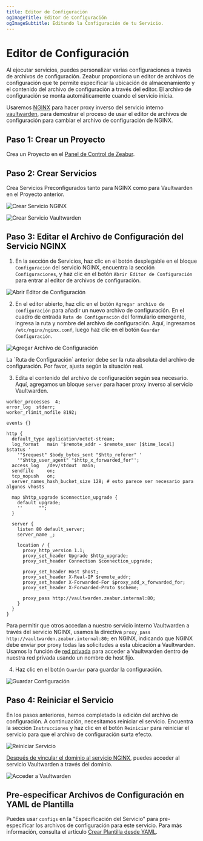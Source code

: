 ```yaml
---
title: Editor de Configuración
ogImageTitle: Editor de Configuración
ogImageSubtitle: Editando la Configuración de tu Servicio.
---
```



# Editor de Configuración

Al ejecutar servicios, puedes personalizar varias configuraciones a través de archivos de configuración. Zeabur proporciona un editor de archivos de configuración que te permite especificar la ubicación de almacenamiento y el contenido del archivo de configuración a través del editor. El archivo de configuración se monta automáticamente cuando el servicio inicia.

Usaremos [NGINX](https://nginx.com/) para hacer proxy inverso del servicio interno [vaultwarden](https://github.com/dani-garcia/vaultwarden), para demostrar el proceso de usar el editor de archivos de configuración para cambiar el archivo de configuración de NGINX.

## Paso 1: Crear un Proyecto

Crea un Proyecto en el [Panel de Control de Zeabur](https://dash.zeabur.com/).

## Paso 2: Crear Servicios

Crea Servicios Preconfigurados tanto para NGINX como para Vaultwarden en el Proyecto anterior.

![Crear Servicio NGINX](/data-management/config-edit/create-nginx-service.en-US.png)

![Crear Servicio Vaultwarden](/data-management/config-edit/create-vultwarden-service.en-US.png)

## Paso 3: Editar el Archivo de Configuración del Servicio NGINX

1. En la sección de Servicios, haz clic en el botón desplegable en el bloque `Configuración` del servicio NGINX, encuentra la sección `Configuraciones`, y haz clic en el botón `Abrir Editor de Configuración` para entrar al editor de archivos de configuración.

![Abrir Editor de Configuración](/data-management/config-edit/open-config-editor.en-US.png)

2. En el editor abierto, haz clic en el botón `Agregar archivo de configuración` para añadir un nuevo archivo de configuración. En el cuadro de entrada `Ruta de Configuración` del formulario emergente, ingresa la ruta y nombre del archivo de configuración. Aquí, ingresamos `/etc/nginx/nginx.conf`, luego haz clic en el botón `Guardar Configuración`.

![Agregar Archivo de Configuración](/data-management/config-edit/create-new-config.en-US.png)

<Callout>
    La `Ruta de Configuración` anterior debe ser la ruta absoluta del archivo de configuración. Por favor, ajusta según la situación real.
</Callout>

3. Edita el contenido del archivo de configuración según sea necesario. Aquí, agregamos un bloque `server` para hacer proxy inverso al servicio Vaultwarden.

```nginx
worker_processes  4;
error_log  stderr;
worker_rlimit_nofile 8192;

events {}

http {
  default_type application/octet-stream;
  log_format   main '$remote_addr - $remote_user [$time_local]  $status '
    '"$request" $body_bytes_sent "$http_referer" '
    '"$http_user_agent" "$http_x_forwarded_for"';
  access_log   /dev/stdout  main;
  sendfile     on;
  tcp_nopush   on;
  server_names_hash_bucket_size 128; # esto parece ser necesario para algunos vhosts

  map $http_upgrade $connection_upgrade {
    default upgrade;
    ''      "";
  }

  server {
    listen 80 default_server;
    server_name _;

    location / {
      proxy_http_version 1.1;
      proxy_set_header Upgrade $http_upgrade;
      proxy_set_header Connection $connection_upgrade;

      proxy_set_header Host $host;
      proxy_set_header X-Real-IP $remote_addr;
      proxy_set_header X-Forwarded-For $proxy_add_x_forwarded_for;
      proxy_set_header X-Forwarded-Proto $scheme;

      proxy_pass http://vaultwarden.zeabur.internal:80;
    }
  }
}
```

Para permitir que otros accedan a nuestro servicio interno Vaultwarden a través del servicio NGINX, usamos la directiva `proxy_pass http://vaultwarden.zeabur.internal:80;` en NGINX, indicando que NGINX debe enviar por proxy todas las solicitudes a esta ubicación a Vaultwarden. Usamos la función de [red privada](/deploy/private-networking) para acceder a Vaultwarden dentro de nuestra red privada usando un nombre de host fijo.

4. Haz clic en el botón `Guardar` para guardar la configuración.

![Guardar Configuración](/data-management/config-edit/save-config.en-US.png)

## Paso 4: Reiniciar el Servicio

En los pasos anteriores, hemos completado la edición del archivo de configuración. A continuación, necesitamos reiniciar el servicio. Encuentra la sección `Instrucciones` y haz clic en el botón `Reiniciar` para reiniciar el servicio para que el archivo de configuración surta efecto.

![Reiniciar Servicio](/data-management/config-edit/restart-service.en-US.png)

[Después de vincular el dominio al servicio NGINX](/deploy/domain-binding), puedes acceder al servicio Vaultwarden a través del dominio.

![Acceder a Vaultwarden](/data-management/config-edit/vultwarden-service.en-US.png)

## Pre-especificar Archivos de Configuración en YAML de Plantilla

Puedes usar `configs` en la "Especificación del Servicio" para pre-especificar los archivos de configuración para este servicio. Para más información, consulta el artículo [Crear Plantilla desde YAML](/template/template-in-code).
